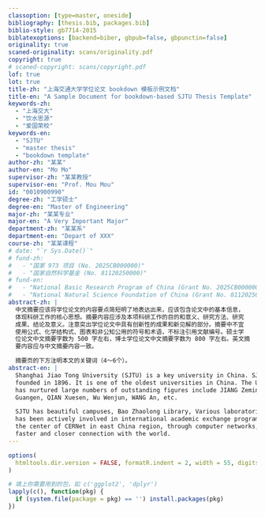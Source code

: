 ```yaml
---
classoption: [type=master, oneside]
bibliography: [thesis.bib, packages.bib]
biblio-style: gb7714-2015
biblatexoptions: [backend=biber, gbpub=false, gbpunctin=false]
originality: true
scaned-originality: scans/originality.pdf
copyright: true
# scaned-copyright: scans/copyright.pdf
lof: true
lot: true
title-zh: "上海交通大学学位论文 bookdown 模板示例文档"
title-en: "A Sample Document for bookdown-based SJTU Thesis Template"
keywords-zh:
  - "上海交大"
  - "饮水思源"
  - "爱国荣校"
keywords-en:
  - "SJTU"
  - "master thesis"
  - "bookdown template"
author-zh: "某某"
author-en: "Mo Mo"
supervisor-zh: "某某教授"
supervisor-en: "Prof. Mou Mou"
id: "0010900990"
degree-zh: "工学硕士"
degree-en: "Master of Engineering"
major-zh: "某某专业"
major-en: "A Very Important Major"
department-zh: "某某系"
department-en: "Depart of XXX"
course-zh: "某某课程"
# date: "`r Sys.Date()`"
# fund-zh:
#   - "国家 973 项目 (No. 2025CB000000)"
#   - "国家自然科学基金 (No. 81120250000)"
# fund-en:
#   - "National Basic Research Program of China (Grant No. 2025CB000000)"
#   - "National Natural Science Foundation of China (Grant No. 81120250000)"
abstract-zh: |
  中文摘要应该将学位论文的内容要点简短明了地表达出来，应该包含论文中的基本信息，
  体现科研工作的核心思想。摘要内容应涉及本项科研工作的目的和意义、研究方法、研究
  成果、结论及意义。注意突出学位论文中具有创新性的成果和新见解的部分。摘要中不宜
  使用公式、化学结构式、图表和非公知公用的符号和术语，不标注引用文献编号。硕士学
  位论文中文摘要字数为 500 字左右，博士学位论文中文摘要字数为 800 字左右。英文摘
  要内容应与中文摘要内容一致。

  摘要页的下方注明本文的关键词（4～6个）。
abstract-en: |
  Shanghai Jiao Tong University (SJTU) is a key university in China. SJTU was
  founded in 1896. It is one of the oldest universities in China. The University
  has nurtured large numbers of outstanding figures include JIANG Zemin, DING
  Guangen, QIAN Xuesen, Wu Wenjun, WANG An, etc.

  SJTU has beautiful campuses, Bao Zhaolong Library, Various laboratories. It
  has been actively involved in international academic exchange programs. It is
  the center of CERNet in east China region, through computer networks, SJTU has
  faster and closer connection with the world.
---
```


```r
options(
  htmltools.dir.version = FALSE, formatR.indent = 2, width = 55, digits = 4
)

# 填上你需要用到的包，如 c('ggplot2', 'dplyr')
lapply(c(), function(pkg) {
  if (system.file(package = pkg) == '') install.packages(pkg)
})
```
